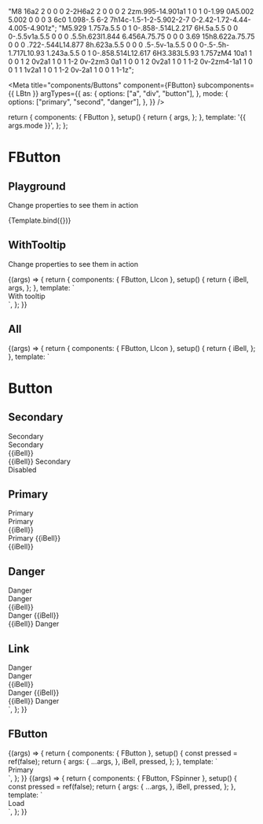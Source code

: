 



  "M8 16a2 2 0 0 0 2-2H6a2 2 0 0 0 2 2zm.995-14.901a1 1 0 1 0-1.99 0A5.002 5.002 0 0 0 3 6c0 1.098-.5 6-2 7h14c-1.5-1-2-5.902-2-7 0-2.42-1.72-4.44-4.005-4.901z";
  "M5.929 1.757a.5.5 0 1 0-.858-.514L2.217 6H.5a.5.5 0 0 0-.5.5v1a.5.5 0 0 0 .5.5h.623l1.844 6.456A.75.75 0 0 0 3.69 15h8.622a.75.75 0 0 0 .722-.544L14.877 8h.623a.5.5 0 0 0 .5-.5v-1a.5.5 0 0 0-.5-.5h-1.717L10.93 1.243a.5.5 0 1 0-.858.514L12.617 6H3.383L5.93 1.757zM4 10a1 1 0 0 1 2 0v2a1 1 0 1 1-2 0v-2zm3 0a1 1 0 0 1 2 0v2a1 1 0 1 1-2 0v-2zm4-1a1 1 0 0 1 1 1v2a1 1 0 1 1-2 0v-2a1 1 0 0 1 1-1z";

<Meta
  title="components/Buttons"
  component={FButton}
  subcomponents={{ LBtn }}
  argTypes={{
    as: {
      options: ["a", "div", "button"],
    },
    mode: {
      options: ["primary", "second", "danger"],
    },
  }}
/>

  return {
    components: { FButton },
    setup() {
      return {
        args,
      };
    },
    template:
      '<FButton v-bind="args" class="capitalize">{{ args.mode }}</FButton>',
  };
};

# FButton

## Playground

Change properties to see them in action

<Canvas>
  <Story
    name="Playground"
    args={{
      as: "a",
      mode: "second",
    }}
  >
    {Template.bind({})}
  </Story>
</Canvas>

<ArgsTable story="Playground"></ArgsTable>

## WithTooltip

Change properties to see them in action

<Canvas>
  <Story name="WithTooltip" args={{}}>
    {(args) => {
      return {
        components: { FButton, LIcon },
        setup() {
          return {
            iBell,
            args,
          };
        },
        template: `
          <div>
            <FButton v-bind="args" v-tooltip="{ content: 'Hello button!' }">
              With tooltip
            </FButton>
          </div>
        `,
      };
    }}
  </Story>
</Canvas>

<ArgsTable story="WithTooltip"></ArgsTable>

## All

<Story name="All" args={{}}>
  {(args) => {
    return {
      components: { FButton, LIcon },
      setup() {
        return {
          iBell,
        };
      },
      template: `
      <div class="flex flex-col space-y-6">
        <h1>Button</h1>
        <h2>Secondary</h2>
        <div class="flex flex-wrap">
          <div class="p-2">
            <FButton>Secondary</FButton>
          </div>
          <div class="p-2">
            <FButton fill>Secondary</FButton>
          </div>
          <div class="p-2 text-xl">
            <FButton aria-label="bell">
              <LIcon>
                {{iBell}}
              </LIcon>
            </FButton>
          </div>
          <div class="p-2">
            <FButton v-tooltip:left="{content:'Hello Popper (left)', showTriggers: ['click'], hideTriggers: ['click']}" fill aria-label="bell">
              <span class="flex items-center space-x-2">
                <LIcon role="presentation">
                  {{iBell}}
                </LIcon>
                <span>Secondary</span>
              </span>
            </FButton>
          </div>
          <div class="p-2">
            <FButton fill disabled>Disabled</FButton>
          </div>
        </div>
        <h2>Primary</h2>
        <div class="flex flex-wrap">
          <div class="p-2">
            <FButton mode="primary">Primary</FButton>
          </div>
          <div class="p-2">
            <FButton mode="primary" fill  v-tooltip:left="{content:'Hello Popper (left)'}">Primary</FButton>
          </div>
          <div class="p-2">
            <FButton mode="primary" aria-label="bell">
              <LIcon>
                {{iBell}}
              </LIcon>
            </FButton>
          </div>
          <div class="p-2">
            <FButton mode="primary" fill aria-label="bell">
              <span class="flex items-center space-x-2">
                <span>Primary</span>
                <LIcon role="presentation">
                  {{iBell}}
                </LIcon>
              </span>
            </FButton>
          </div>
          <div class="p-2">
            <FButton mode="primary" disabled aria-label="bell">
              <LIcon>
                {{iBell}}
              </LIcon>
            </FButton>
          </div>
        </div>
        <h2>Danger</h2>
        <div class="flex flex-wrap">
          <div class="p-2">
            <FButton v-tooltip:right="{content:'Hello Popper (right)', showTriggers: ['click'], hideTriggers: ['click']}" mode="danger">Danger</FButton>
          </div>
          <div class="p-2">
            <FButton mode="danger" fill>Danger</FButton>
          </div>
          <div class="p-2">
            <FButton mode="danger" aria-label="bell">
              <LIcon>
                {{iBell}}
              </LIcon>
            </FButton>
          </div>
          <div class="p-2">
            <FButton  v-tooltip="{content:'Hello Popper (top)', placement: 'top'}" mode="danger" fill>
              <span class="flex items-center space-x-2">
                <span>Danger</span>
                <LIcon role="presentation">
                  {{iBell}}
                </LIcon>
              </span>
            </FButton>
          </div>
          <div class="p-2">
            <FButton mode="danger" disabled fill>
              <span class="flex items-center space-x-2">
                <LIcon role="presentation">
                  {{iBell}}
                </LIcon>
                <span>Danger</span>
              </span>
            </FButton>
          </div>
        </div>
        <h2>Link</h2>
        <div class="flex flex-wrap">
          <div class="p-2">
            <FButton v-tooltip:left="{content:'Hello Popper (left)'}" mode="link">Danger</FButton>
          </div>
          <div class="p-2">
            <FButton mode="link" fill>Danger</FButton>
          </div>
          <div class="p-2">
            <FButton mode="link" aria-label="bell">
              <LIcon>
                {{iBell}}
              </LIcon>
            </FButton>
          </div>
          <div class="p-2">
            <FButton mode="link" fill>
              <span class="flex items-center space-x-2">
                <span>Danger</span>
                <LIcon role="presentation">
                  {{iBell}}
                </LIcon>
              </span>
            </FButton>
          </div>
          <div class="p-2">
            <FButton mode="link" disabled fill>
              <span class="flex items-center space-x-2">
                <LIcon role="presentation">
                  {{iBell}}
                </LIcon>
                <span>Danger</span>
              </span>
            </FButton>
          </div>
        </div>
      </div>
      `,
    };
  }}
</Story>

## FButton

<Story name="FButton" args={{}}>
  {(args) => {
    return {
      components: { FButton },
      setup() {
        const pressed = ref(false);
        return {
          args: {
            ...args,
          },
          iBell,
          pressed,
        };
      },
      template: `
      <div class="">
        <FButton v-bind="args" v-model:pressed="pressed">Primary</FButton>
      </div>
      `,
    };
  }}
</Story>

<ArgsTable story="FButton" />

<Canvas>
  <Story name="FButtonWithSpinner" args={{}}>
    {(args) => {
      return {
        components: { FButton, FSpinner },
        setup() {
          const pressed = ref(false);
          return {
            args: {
              ...args,
            },
            iBell,
            pressed,
          };
        },
        template: `
        <FButton v-bind="args" v-model:pressed="pressed">
          <div class="flex items-center">
            <FSpinner role="presentation" class="mr-2" /> Load
          </div>
        </FButton>
        `,
      };
    }}
  </Story>
</Canvas>

<ArgsTable story="FButtonWithSpinner" />

